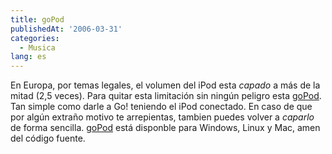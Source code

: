 ```yaml
---
title: goPod
publishedAt: '2006-03-31'
categories:
  - Musica
lang: es
---
```


En Europa, por temas legales, el volumen del iPod esta _capado_ a más de la mitad (2,5 veces). Para quitar esta limitación sin ningún peligro esta [goPod](http://gopod.free-go.net/). Tan simple como darle a Go! teniendo el iPod conectado. En caso de que por algún extraño motivo te arrepientas, tambien puedes volver a _caparlo_ de forma sencilla. [goPod](http://gopod.free-go.net/) está disponble para Windows, Linux y Mac, amen del código fuente.
